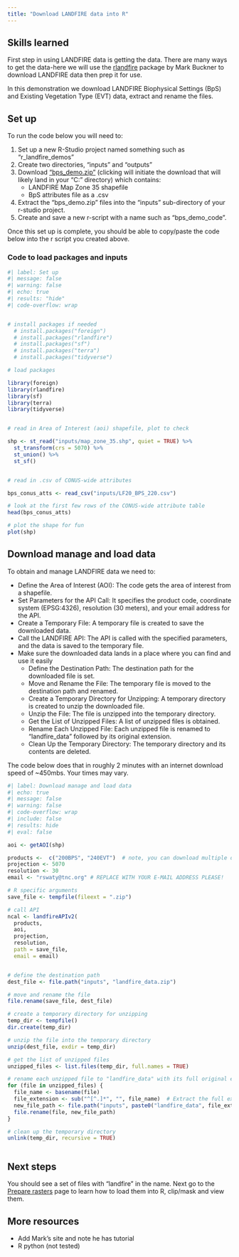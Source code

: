 ```yaml
---
title: "Download LANDFIRE data into R"
---
```



## Skills learned

First step in using LANDFIRE data is getting the data.  There are many ways to get the data-here we will use the [rlandfire](https://github.com/bcknr/rlandfire) package by Mark Buckner to download LANDFIRE data then prep it for use. 

In this demonstration we download LANDFIRE Biophysical Settings (BpS) and Existing Vegetation Type (EVT) data, extract and rename the files.


## Set up

To run the code below you will need to:

1. Set up a new R-Studio project named something such as "r_landfire_demos"
2. Create two directories, "inputs" and "outputs"
3. Download ["bps_demo.zip"](https://github.com/LANDFIRE-TNC/r_demos/raw/refs/heads/main/inputs/bps_demo.zip?download=) (clicking will initiate the download that will likely land in your "C:\Users\YOURNAME\Downloads" directory) which contains:
    * LANDFIRE Map Zone 35 shapefile
    * BpS attributes file as a .csv
4. Extract the "bps_demo.zip" files into the "inputs" sub-directory of your r-studio project. 
5. Create and save a new r-script with a name such as "bps_demo_code".


Once this set up is complete, you should be able to copy/paste the code below into the r script you created above.  


### Code to load packages and inputs

```r
#| label: Set up
#| message: false
#| warning: false
#| echo: true
#| results: "hide"
#| code-overflow: wrap


# install packages if needed
  # install.packages("foreign")
  # install.packages("rlandfire")
  # install.packages("sf")
  # install.packages("terra")
  # install.packages("tidyverse")

# load packages

library(foreign)
library(rlandfire)
library(sf)
library(terra)
library(tidyverse)


# read in Area of Interest (aoi) shapefile, plot to check

shp <- st_read("inputs/map_zone_35.shp", quiet = TRUE) %>% 
  st_transform(crs = 5070) %>%
  st_union() %>%
  st_sf()


# read in .csv of CONUS-wide attributes

bps_conus_atts <- read_csv("inputs/LF20_BPS_220.csv")

# look at the first few rows of the CONUS-wide attribute table
head(bps_conus_atts)

# plot the shape for fun
plot(shp)


```

## Download manage and load data

To obtain and manage LANDFIRE data we need to:

-   Define the Area of Interest (AOI): The code gets the area of interest from a shapefile.
-   Set Parameters for the API Call: It specifies the product code, coordinate system (EPSG:4326), resolution (30 meters), and your email address for the API.
-   Create a Temporary File: A temporary file is created to save the downloaded data.
-   Call the LANDFIRE API: The API is called with the specified parameters, and the data is saved to the temporary file.
-   Make sure the downloaded data lands in a place where you can find and use it easily
    -   Define the Destination Path: The destination path for the downloaded file is set.
    -   Move and Rename the File: The temporary file is moved to the destination path and renamed.
    -   Create a Temporary Directory for Unzipping: A temporary directory is created to unzip the downloaded file.
    -   Unzip the File: The file is unzipped into the temporary directory.
    -   Get the List of Unzipped Files: A list of unzipped files is obtained.
    -   Rename Each Unzipped File: Each unzipped file is renamed to "landfire_data" followed by its original extension.
    -   Clean Up the Temporary Directory: The temporary directory and its contents are deleted.


The code below does that in roughly 2 minutes with an internet download speed of \~450mbs. Your times may vary.

```r
#| label: Download manage and load data
#| echo: true
#| message: false
#| warning: false
#| code-overflow: wrap
#| include: false
#| results: hide
#| eval: false

aoi <- getAOI(shp)

products <-  c("200BPS", "240EVT")  # note, you can download multiple datasets at once
projection <- 5070  
resolution <- 30
email <- "rswaty@tnc.org" # REPLACE WITH YOUR E-MAIL ADDRESS PLEASE! 

# R specific arguments
save_file <- tempfile(fileext = ".zip")

# call API
ncal <- landfireAPIv2(
  products, 
  aoi, 
  projection, 
  resolution, 
  path = save_file,
  email = email)


# define the destination path
dest_file <- file.path("inputs", "landfire_data.zip")

# move and rename the file
file.rename(save_file, dest_file)

# create a temporary directory for unzipping
temp_dir <- tempfile()
dir.create(temp_dir)

# unzip the file into the temporary directory
unzip(dest_file, exdir = temp_dir)

# get the list of unzipped files
unzipped_files <- list.files(temp_dir, full.names = TRUE)

# rename each unzipped file to "landfire_data" with its full original extension
for (file in unzipped_files) {
  file_name <- basename(file)
  file_extension <- sub("^[^.]*", "", file_name)  # Extract the full extension
  new_file_path <- file.path("inputs", paste0("landfire_data", file_extension))
  file.rename(file, new_file_path)
}

# clean up the temporary directory
unlink(temp_dir, recursive = TRUE)



```


## Next steps

You should see a set of files with "landfire" in the name. Next go to the [Prepare rasters](docs/prep_rasters.html) page to learn how to load them into R, clip/mask and view them. 


## More resources

* Add Mark's site and note he has tutorial
* R python (not tested)





